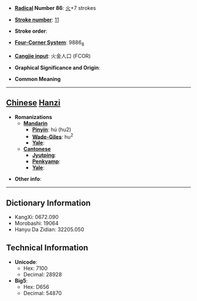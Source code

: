 * '''[[Wiktionary:Chinese radical index| Radical]] Number 86''': [[Wiktionary:Chinese radical index 火|火]]+7 strokes

* '''[[Wiktionary:Chinese total strokes index|Stroke number]]''': [[Wiktionary:Chinese total strokes index 11|11]]

* '''Stroke order''': 

* '''[[Wiktionary:Chinese four corner index|Four-Corner System]]''': 9886<sub>8</sub>

* '''[[Wiktionary:Chinese Cangjie index|Cangjie input]]''': 火金人口 (FCOR)

* '''Graphical Significance and Origin''': 

* '''Common Meaning'''

----

== [[Chinese]] [[Hanzi]] ==

* '''Romanizations'''
** '''[[Mandarin]]'''
*** '''[[Pinyin]]''': hú (hu2)
*** '''[[Wade-Giles]]''': hu<sup>2</sup>
*** '''[[Yale]]''': 
** '''[[Cantonese]]'''
*** '''[[Jyutping]]''':
*** '''[[Penkyamp]]''': 
*** '''[[Yale]]''': 

* '''Other info''': 

----

== Dictionary Information ==

* KangXi: 0672.090
* Morobashi: 19064
* Hanyu Da Zidian: 32205.050

== Technical Information ==

* '''Unicode''':
** Hex: 7100
** Decimal: 28928
* '''Big5''':
** Hex: D656
** Decimal: 54870